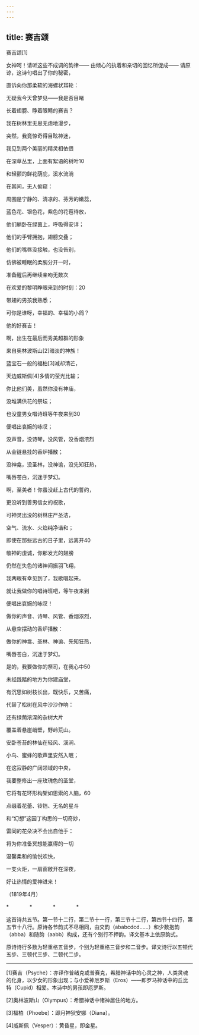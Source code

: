 ```yaml
---
---
---
```

title: 赛吉颂
---



赛吉颂[1]


女神呵！请听这些不成调的韵律—— 由倾心的执着和亲切的回忆所促成—— 请原谅，这诗句唱出了你的秘密，

直诉向你那柔软的海螺状耳轮：

无疑我今天曾梦见——我是否目睹

长着翅膀、睁着眼睛的赛吉？

我在树林里无思无虑地漫步，

突然，我竟惊奇得目眩神迷，

我见到两个美丽的精灵相依偎

在深草丛里，上面有絮语的树叶10

和轻颤的鲜花荫庇，溪水流淌

在其间，无人偷窥：





周围是宁静的、清凉的、芬芳的嫩蕊，

蓝色花、银色花，紫色的花苞待放，

他们躺卧在绿茵上，呼吸得安详；

他们的手臂拥抱，翅膀交叠；

他们的嘴唇没接触，也没告别，

仿佛被睡眠的柔腕分开一时，

准备醒后再继续亲吻无数次

在欢爱的黎明睁眼来到的时刻：20

带翅的男孩我熟悉；

可你是谁呀，幸福的、幸福的小鸽？

他的好赛吉！





啊，出生在最后而秀美超群的形象

来自奥林波斯山[2]暗淡的神族！

蓝宝石一般的福柏[3]减却清芒，

天边威斯佩[4]多情的萤光比输；

你比他们美，虽然你没有神庙，

没堆满供花的祭坛；

也没童男女唱诗班等午夜来到30

便唱出哀婉的咏叹；

没声音，没诗琴，没风管，没香烟浓烈

从金链悬挂的香炉播散；

没神龛，没圣林，没神谕，没先知狂热，

嘴唇苍白，沉迷于梦幻。





啊，至美者！你虽没赶上古代的誓约，

更没听到善男信女的祝歌，

可神灵出没的树林庄严圣洁，

空气、流水、火焰纯净谐和；

即使在那些远古的日子里，远离开40

敬神的虔诚，你那发光的翅膀

仍然在失色的诸神间振羽飞翔，

我两眼有幸见到了，我歌唱起来。

就让我做你的唱诗班吧，等午夜来到

便唱出哀婉的咏叹！

做你的声音、诗琴、风管、香烟浓烈，

从悬空摆动的香炉播散：

做你的神龛、圣林、神谕、先知狂热，

嘴唇苍白，沉迷于梦幻。





是的，我要做你的祭司，在我心中50

未经践踏的地方为你建庙堂，

有沉思如树枝长出，既快乐，又苦痛，

代替了松树在风中沙沙作响：

还有绿荫浓深的杂树大片

覆盖着悬崖峭壁，野岭荒山。

安卧苍苔的林仙在轻风、溪涧、

小鸟、蜜蜂的歌声里安然入眠；

在这寂静的广阔领域的中央，

我要整修出一座玫瑰色的圣堂，

它将有花环形构架如思索的人脑，60

点缀着花蕾、铃铛、无名的星斗

和“幻想”这园丁构思的一切奇妙，

雷同的花朵决不会出自他手：

将为你准备冥想能赢得的一切

温馨柔和的愉悦欢快，

一支火炬，一扇窗敞开在深夜，

好让热情的爱神进来！

（1819年4月）

*　　　　*　　　　*　　　　*

这首诗共五节。第一节十二行，第二节十一行，第三节十二行，第四节十四行，第五节十八行。原诗各节韵式不尽相同，由交韵（ababcdcd……）和少数抱韵（abba）和随韵（aabb）构成，还有个别行不押韵。译文基本上依原韵式。

原诗诗行多数为轻重格五音步，个别为轻重格三音步和二音步。译文诗行以五顿代五步、三顿代三步、二顿代二步。



* * *



[1]赛吉（Psyche）：亦译作普绪克或普赛克，希腊神话中的心灵之神，人类灵魂的化身，以少女的形象出现；与小爱神厄罗斯（Eros）——即罗马神话中的丘比特（Cupid）相爱。本诗中的男孩即厄罗斯。

[2]奥林波斯山（Olympus）：希腊神话中诸神居住的地方。

[3]福柏（Phoebe）：即月神狄安娜（Diana）。

[4]威斯佩（Vesper）：黄昏星，即金星。